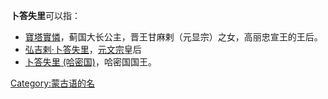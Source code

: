 '''卜答失里'''可以指：
*[[寶塔實憐|寶塔實憐]]，蓟国大长公主，晋王甘麻剌（元显宗）之女，高丽忠宣王的王后。
*[[弘吉剌·卜答失里|弘吉剌·卜答失里]]，[[元文宗|元文宗]]皇后
*[[卜答失里_(哈密国)|卜答失里 (哈密国)]]，哈密国国王。

{{Disambiguation|Cat=四字人名译名消歧义}}
[[Category:蒙古语的名|Category:蒙古语的名]]